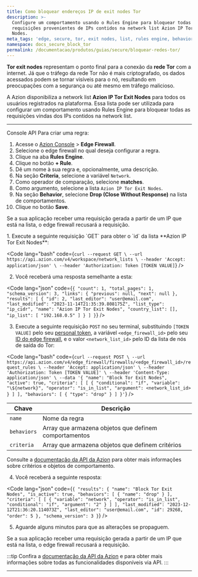 ```yaml
---
title: Como bloquear endereços IP de exit nodes Tor
description: >-
  Configure um comportamento usando o Rules Engine para bloquear todas as
  requisições provenientes de IPs contidos na network list Azion IP Tor Exit
  Nodes.
meta_tags: 'edge, secure, tor, exit nodes, list, rules engine, behavior'
namespace: docs_secure_block_tor
permalink: /documentacao/produtos/guias/secure/bloquear-redes-tor/
---
```



**Tor exit nodes** representam o ponto final para a conexão da **rede Tor** com a internet. Já que o tráfego da rede Tor não é mais criptografado, os dados acessados podem se tornar visíveis para o nó, resultando em preocupações com a segurança ou até mesmo em tráfego malicioso.

A Azion disponibiliza a network list **Azion IP Tor Exit Nodes** para todos os usuários registrados na plataforma. Essa lista pode ser utilizada para configurar um comportamento usando Rules Engine para bloquear todas as requisições vindas dos IPs contidos na network list.

<LinkButton link="/pt-br/documentacao/produtos/secure/edge-firewall/network-layer-protection/network-lists/" label="saiba mais sobre Network Lists" severity="secondary" />

---

<Tabs client:visible>
    <Fragment slot="tab.console">Console</Fragment>
    <Fragment slot="tab.api">API</Fragment>

<Fragment slot="panel.console">
Para criar uma regra:

1. Acesse o [Azion Console](/pt-br/documentacao/produtos/guias/como-acessar-o-azion-console/) > **Edge Firewall**.
2. Selecione o edge firewall no qual deseja configurar a regra.
3. Clique na aba **Rules Engine**.
4. Clique no botão **+ Rule**.
5. Dê um nome à sua regra e, opcionalmente, uma descrição.
6. Na seção **Criteria**, selecione a variável `Network`.
7. Como operador de comparação, selecione **matches**.
8. Como argumento, selecione a lista `Azion IP Tor Exit Nodes`.
9. Na seção **Behavior**, selecione **Drop (Close Without Response)** na lista de comportamentos.
10. Clique no botão **Save**.

Se a sua aplicação receber uma requisição gerada a partir de um IP que está na lista, o edge firewall recusará a requisição.
</Fragment>

<Fragment slot="panel.api">
1. Execute a seguinte requisição `GET` para obter o `id` da lista **Azion IP Tor Exit Nodes**:

<Code lang="bash" code={`
curl --request GET \
  --url https://api.azion.com/v4/workspace/network_lists \
  --header 'Accept: application/json' \
  --header 'Authorization: Token [TOKEN VALUE]
`} />

2. Você receberá uma resposta semelhante a esta:

<Code lang="json" code={`
{
  "count": 1,
  "total_pages": 1,
  "schema_version": 3,
  "links": {
    "previous": null,
    "next": null
  },
  "results": [
    {
      "id": 2,
      "last_editor": "user@email.com",
      "last_modified": "2023-11-14T21:35:39.808175Z",
      "list_type": "ip_cidr",
      "name": "Azion IP Tor Exit Nodes",
      "country_list": [],
      "ip_list": [
        "192.168.0.5"
      ]
    }
  ]
}
`} />


3. Execute a seguinte requisição `POST` no seu terminal, substituindo `[TOKEN VALUE]` pelo seu [personal token](/pt-br/documentacao/produtos/guias/personal-tokens/), a variável `<edge_firewall_id>` pelo seu [ID do edge firewall](https://api.azion.com/#015cb4a3-8fa2-4625-9792-2cc271e184eb), e o valor `<network_list_id>` pelo ID da lista de nós de saída do Tor:

<Code lang="bash" code={`
curl --request POST \
  --url https://api.azion.com/v4/edge_firewall/firewalls/<edge_firewall_id>/request_rules \
  --header 'Accept: application/json' \
  --header 'Authorization: Token [TOKEN VALUE]' \
  --header 'Content-Type: application/json' \
  --data '{
    "name": "Block Tor Exit Nodes",
    "active": true,
    "criteria": [
      [
        {
          "conditional": "if",
          "variable": "\${network}",
          "operator": "is_in_list",
          "argument": <network_list_id>
        }
      ]
    ],
    "behaviors": [
      { "type": "drop" }
    ]
  }'
`} />

| Chave | Descrição |
| --- | --- |
| `name` | Nome da regra |
| `behaviors` | Array que armazena objetos que definem comportamentos |
| `criteria` | Array que armazena objetos que definem critérios |

Consulte a [documentação da API da Azion](https://api.azion.com/#ae9cdca8-3949-4b25-b1e6-2e071cd193fc) para obter mais informações sobre critérios e objetos de comportamento.

4. Você receberá a seguinte resposta:

<Code lang="json" code={`
{
  "results": {
    "name": "Block Tor Exit Nodes",
    "is_active": true,
    "behaviors": [
      {
        "name": "drop"
      }
    ],
    "criteria": [
      [
        {
          "variable": "network",
          "operator": "is_in_list",
          "conditional": "if",
          "argument": "2"
        }
      ]
    ],
    "last_modified": "2023-12-12T21:36:20.114073Z",
    "last_editor": "user@email.com",
    "id": 29268,
    "order": 5
  },
  "schema_version": 3
}
`} />

5. Aguarde alguns minutos para que as alterações se propaguem.

Se a sua aplicação receber uma requisição gerada a partir de um IP que está na lista, o edge firewall recusará a requisição.

:::tip
Confira a [documentação da API da Azion](https://api.azion.com/) e para obter mais informações sobre todas as funcionalidades disponíveis via API.
:::
</Fragment>

</Tabs>

---

